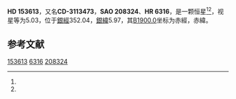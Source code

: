 {{Starbox begin
| name = HD 153613
}}
{{Starbox observe
| epoch = [[J2000.0|J2000.0]]
| constell = {{星座名待查}}<ref name=SIMBAD>{{cite web
 | url=http://simbad.u-strasbg.fr/simbad/sim-id?Ident=HR+6316
 | title=Pulsating variable Star
 | publisher=Centre de Données astronomiques de Strasbourg
 | work=SIMBAD
 | accessdate=2012-07-13
 | archive-date=2020-03-06
 | archive-url=https://web.archive.org/web/20200306091919/http://simbad.u-strasbg.fr/simbad/sim-id?Ident=HR+6316
 }}</ref><ref name=DATA>{{cite web
 | url=http://vizier.u-strasbg.fr/viz-bin/VizieR-5?-out.add=.&-source=5050&-corr=PK=HR&-out.max=9999&HR=6316
 | title=VizieR Detailed Page
 | accessdate=2012-07-13
 | archive-date=2020-03-06
 | archive-url=https://web.archive.org/web/20200306091930/http://vizier.u-strasbg.fr/viz-bin/VizieR-5?-out.add=.&-source=5050&-corr=PK=HR&-out.max=9999&HR=6316
 | dead-url=no
 }}</ref>
| 星官 = 
| ra = {{RA|17|1|52.7}}<ref name=SIMBAD /><ref name=DATA />
| dec = {{DEC|-32|8|37}}<ref name=SIMBAD /><ref name=DATA />
| appmag_v = 5.03<ref name=SIMBAD /><ref name=DATA />
}}
{{Starbox character
| class = B8V<ref name=SIMBAD /><ref name=DATA />
| b-v = -0.1<ref name=SIMBAD /><ref name=DATA />
| u-b = -0.35<ref name=SIMBAD /><ref name=DATA />
| r-i = <ref name=SIMBAD /><ref name=DATA />
| variable = 
}}
{{Starbox astrometry
| radial_v = -0.35
| prop_mo_ra = 5
| parallax = 
| p_error = 
}}
{{Starbox catalog
| names =CD-3113473，[[SAO星表|SAO]] 208324，[[HD星表|HD]] 153613，[[HR星表|HR]] 6316}}
{{Starbox reference |Simbad=HR+6316}}
{{Starbox end}}

'''HD 153613'''，又名'''CD-3113473'''，'''SAO 208324'''、'''HR 6316'''，是一颗恒星<ref name=SIMBAD /><ref name=DATA />，视星等为5.03，位于[[銀道座標系|銀經]]352.04，[[銀道座標系|銀緯]]5.97，其[[B1900.0|B1900.0]]坐标为赤經{{RA|16|55|24.5}}，赤緯{{DEC|-31|5.97|41}}。

== 参考文献 ==
{{reflist}}

{{star-stub}}

[[Category:HD和HDE天體|153613]]
[[Category:HR天體|6316]]
[[Category:SAO天體|208324]]